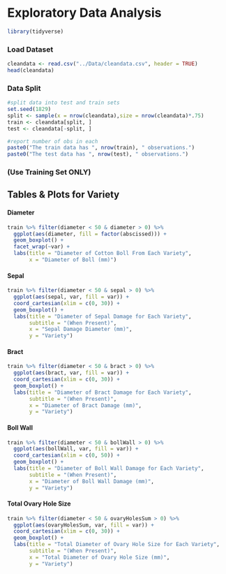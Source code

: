 # Exploratory Data Analysis

```r
library(tidyverse)
```

### Load Dataset

```r
cleandata <- read.csv("../Data/cleandata.csv", header = TRUE)
head(cleandata)
```

### Data Split

```r
#split data into test and train sets
set.seed(1829)
split <- sample(x = nrow(cleandata),size = nrow(cleandata)*.75)
train <- cleandata[split, ]
test <- cleandata[-split, ]

#report number of obs in each
paste0("The train data has ", nrow(train), " observations.")
paste0("The test data has ", nrow(test), " observations.")
```

### (Use Training Set ONLY)  

## Tables & Plots for Variety  

#### Diameter  

```r
train %>% filter(diameter < 50 & diameter > 0) %>%
  ggplot(aes(diameter, fill = factor(abscissed))) +
  geom_boxplot() +
  facet_wrap(~var) + 
  labs(title = "Diameter of Cotton Boll From Each Variety",
       x = "Diameter of Boll (mm)")
```


#### Sepal  

```r
train %>% filter(diameter < 50 & sepal > 0) %>%
  ggplot(aes(sepal, var, fill = var)) +
  coord_cartesian(xlim = c(0, 30)) +
  geom_boxplot() + 
  labs(title = "Diameter of Sepal Damage for Each Variety",
       subtitle = "(When Present)",
       x = "Sepal Damage Diameter (mm)",
       y = "Variety")
```

#### Bract  

```r
train %>% filter(diameter < 50 & bract > 0) %>%
  ggplot(aes(bract, var, fill = var)) +
  coord_cartesian(xlim = c(0, 30)) +
  geom_boxplot() + 
  labs(title = "Diameter of Bract Damage for Each Variety",
       subtitle = "(When Present)",
       x = "Diameter of Bract Damage (mm)",
       y = "Variety")
```


#### Boll Wall  

```r
train %>% filter(diameter < 50 & bollWall > 0) %>%
  ggplot(aes(bollWall, var, fill = var)) +
  coord_cartesian(xlim = c(0, 50)) +
  geom_boxplot() + 
  labs(title = "Diameter of Boll Wall Damage for Each Variety",
       subtitle = "(When Present)",
       x = "Diameter of Boll Wall Damage (mm)",
       y = "Variety")
```


#### Total Ovary Hole Size  

```r
train %>% filter(diameter < 50 & ovaryHolesSum > 0) %>%
  ggplot(aes(ovaryHolesSum, var, fill = var)) +
  coord_cartesian(xlim = c(0, 30)) +
  geom_boxplot() + 
  labs(title = "Total Diameter of Ovary Hole Size for Each Variety",
       subtitle = "(When Present)",
       x = "Total Diameter of Ovary Hole Size (mm)",
       y = "Variety")
```











